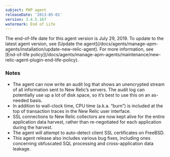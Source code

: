 ```yaml
---
subject: PHP agent
releaseDate: '2013-05-01'
version: 3.4.5.167
watermark: End of Life
---
```


<Callout variant="important">
  The end-of-life date for this agent version is July 29, 2019. To update to the latest agent version, see [Update the agent](/docs/agents/manage-apm-agents/installation/update-new-relic-agent). For more information, see [End-of-life policy](/docs/agents/manage-apm-agents/maintenance/new-relic-agent-plugin-end-life-policy).
</Callout>

### Notes

* The agent can now write an audit log that shows an unencrypted stream of all information sent to New Relic’s servers. The audit log can potentially use up a lot of disk space, so it’s best to use this on an as-needed basis.
* In addition to wall-clock time, CPU time (a.k.a. “burn”) is included at the top of transaction traces in the New Relic user interface.
* SSL connections to New Relic collectors are now kept alive for the entire application data harvest, rather than re-negotiated for each application during the harvest.
* The agent will attempt to auto-detect client SSL certificates on FreeBSD.
* This agent release also includes various bug fixes, including ones concerning obfuscated SQL processing and cross-application data leakage.
